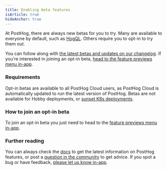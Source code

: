 ```yaml
---
title: Enabling beta features
isArticle: true
hideAnchor: true
---
```


At PostHog, there are always new betas for you to try. Many are available to everyone by default, such as [HogQL](/docs/hogql). Others require you to opt-in to try them out.

You can follow along with [the latest betas and updates on our changelog](/changelog). If you're interested in joining an opt-in beta, [head to the feature previews menu in-app](http://us.posthog.com/home#panel=feature-previews).

### Requirements

Opt-in betas are available to all PostHog Cloud users, as PostHog Cloud is automatically updated to run the latest version of PostHog. Betas are not available for Hobby deployments, or [sunset K8s deployments](/blog/sunsetting-helm-support-posthog). 

### How to join an opt-in beta

To join an opt-in beta you just need to head to the [feature previews menu in-app](http://us.posthog.com/home#panel=feature-previews).

### Further reading
You can always check the [docs](/docs) to get the latest information on PostHog features, or post a [question in the community](/questions) to get advice. If you spot a bug or have feedback, [please let us know in-app](http://app.posthog.com/home#supportModal).
